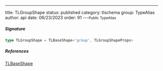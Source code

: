 ---
title: TLGroupShape
status: published
category: tlschema
group: TypeAlias
author: api
date: 06/23/2023
order: 91
---<Small>Public TypeAlias</Small>




##### Signature


```ts
type TLGroupShape = TLBaseShape<'group', TLGroupShapeProps>
```

##### References

[TLBaseShape](/gen/tlschema/TLBaseShape-interface)

